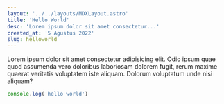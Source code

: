 ```yaml
---
layout: '../../layouts/MDXLayout.astro' 
title: 'Hello World'
desc: 'Lorem ipsum dolor sit amet consectetur...'
created_at: '5 Agustus 2022'
slug: helloworld
---
```


Lorem ipsum dolor sit amet consectetur adipisicing elit. Odio ipsum quae quod assumenda vero doloribus laboriosam dolorem fugit, rerum maxime quaerat veritatis voluptatem iste aliquam. Dolorum voluptatum unde nisi aliquam?

```javascript
console.log('hello world')
```
